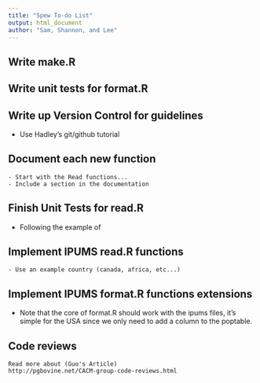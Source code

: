 ```yaml
---
title: "Spew To-do List"
output: html_document
author: "Sam, Shannon, and Lee"
---
```


## Write make.R

## Write unit tests for format.R 

## Write up Version Control for guidelines 
  - Use Hadley's git/github tutorial 

## Document each new function
	- Start with the Read functions... 
	- Include a section in the documentation 
  
## Finish Unit Tests for read.R
  - Following the example of 

## Implement IPUMS read.R functions 
	- Use an example country (canada, africa, etc...)

## Implement IPUMS format.R functions extensions
  - Note that the core of format.R should work with the ipums files, 
    it's simple for the USA since we only need to add a column to the poptable. 

## Code reviews
	Read more about (Guo's Article)
	http://pgbovine.net/CACM-group-code-reviews.html  
  